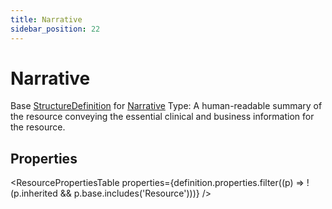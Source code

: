 ```yaml
---
title: Narrative
sidebar_position: 22
---
```


# Narrative

Base <a href="/docs/api/fhir/resources/structuredefinition">StructureDefinition</a> for <a href="/docs/api/fhir/datatypes/narrative">Narrative</a> Type: A human-readable summary of the resource conveying the essential clinical and business information for the resource.

<Tabs queryString="section">
<TabItem value="schema" label="Schema" default>


## Properties


<ResourcePropertiesTable properties={definition.properties.filter((p) => !(p.inherited && p.base.includes('Resource')))} />


</TabItem>
  
  
  
  

</Tabs>
